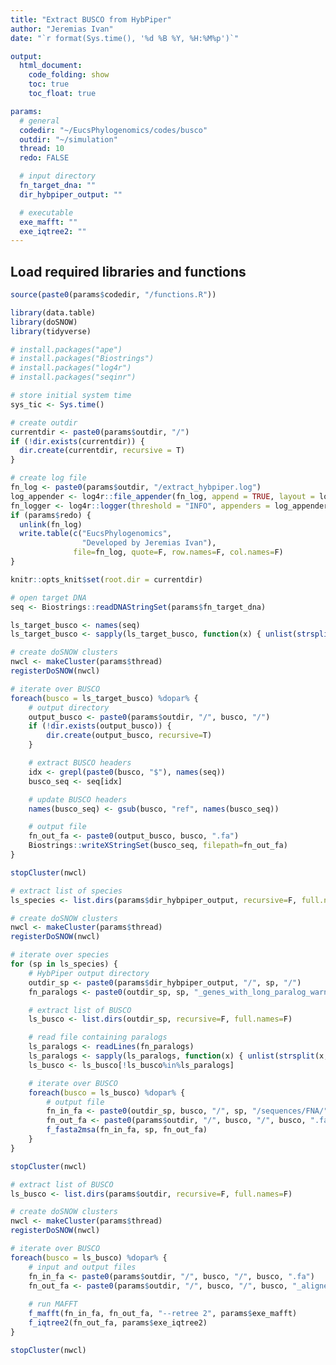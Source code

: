 ```yaml
---
title: "Extract BUSCO from HybPiper"
author: "Jeremias Ivan"
date: "`r format(Sys.time(), '%d %B %Y, %H:%M%p')`"

output:
  html_document:
    code_folding: show
    toc: true
    toc_float: true

params:
  # general
  codedir: "~/EucsPhylogenomics/codes/busco"
  outdir: "~/simulation"
  thread: 10
  redo: FALSE

  # input directory
  fn_target_dna: ""
  dir_hybpiper_output: ""

  # executable
  exe_mafft: ""
  exe_iqtree2: ""
---
```


## Load required libraries and functions
```r
source(paste0(params$codedir, "/functions.R"))

library(data.table)
library(doSNOW)
library(tidyverse)
```

```r
# install.packages("ape")
# install.packages("Biostrings")
# install.packages("log4r")
# install.packages("seqinr")

# store initial system time
sys_tic <- Sys.time()

# create outdir
currentdir <- paste0(params$outdir, "/")
if (!dir.exists(currentdir)) {
  dir.create(currentdir, recursive = T)
}

# create log file
fn_log <- paste0(params$outdir, "/extract_hybpiper.log")
log_appender <- log4r::file_appender(fn_log, append = TRUE, layout = log4r::default_log_layout())
fn_logger <- log4r::logger(threshold = "INFO", appenders = log_appender)
if (params$redo) {
  unlink(fn_log)
  write.table(c("EucsPhylogenomics",
                "Developed by Jeremias Ivan"),
              file=fn_log, quote=F, row.names=F, col.names=F)
}

knitr::opts_knit$set(root.dir = currentdir)
```

```r
# open target DNA
seq <- Biostrings::readDNAStringSet(params$fn_target_dna)

ls_target_busco <- names(seq)
ls_target_busco <- sapply(ls_target_busco, function(x) { unlist(strsplit(x, "-"))[2] })

# create doSNOW clusters
nwcl <- makeCluster(params$thread)
registerDoSNOW(nwcl)

# iterate over BUSCO
foreach(busco = ls_target_busco) %dopar% {
    # output directory
    output_busco <- paste0(params$outdir, "/", busco, "/")
    if (!dir.exists(output_busco)) {
        dir.create(output_busco, recursive=T)
    }

    # extract BUSCO headers
    idx <- grepl(paste0(busco, "$"), names(seq))
    busco_seq <- seq[idx]

    # update BUSCO headers
    names(busco_seq) <- gsub(busco, "ref", names(busco_seq))

    # output file
    fn_out_fa <- paste0(output_busco, busco, ".fa")
    Biostrings::writeXStringSet(busco_seq, filepath=fn_out_fa)
}

stopCluster(nwcl)
```

```r
# extract list of species
ls_species <- list.dirs(params$dir_hybpiper_output, recursive=F, full.names=F)

# create doSNOW clusters
nwcl <- makeCluster(params$thread)
registerDoSNOW(nwcl)

# iterate over species
for (sp in ls_species) {
    # HybPiper output directory
    outdir_sp <- paste0(params$dir_hybpiper_output, "/", sp, "/")
    fn_paralogs <- paste0(outdir_sp, sp, "_genes_with_long_paralog_warnings.txt")

    # extract list of BUSCO
    ls_busco <- list.dirs(outdir_sp, recursive=F, full.names=F)

    # read file containing paralogs
    ls_paralogs <- readLines(fn_paralogs)
    ls_paralogs <- sapply(ls_paralogs, function(x) { unlist(strsplit(x, "-"))[2] })
    ls_busco <- ls_busco[!ls_busco%in%ls_paralogs]

    # iterate over BUSCO
    foreach(busco = ls_busco) %dopar% {
        # output file
        fn_in_fa <- paste0(outdir_sp, busco, "/", sp, "/sequences/FNA/", busco, ".FNA")
        fn_out_fa <- paste0(params$outdir, "/", busco, "/", busco, ".fa")
        f_fasta2msa(fn_in_fa, sp, fn_out_fa)
    }
}

stopCluster(nwcl)
```

```r
# extract list of BUSCO
ls_busco <- list.dirs(params$outdir, recursive=F, full.names=F)

# create doSNOW clusters
nwcl <- makeCluster(params$thread)
registerDoSNOW(nwcl)

# iterate over BUSCO
foreach(busco = ls_busco) %dopar% {
    # input and output files
    fn_in_fa <- paste0(params$outdir, "/", busco, "/", busco, ".fa")
    fn_out_fa <- paste0(params$outdir, "/", busco, "/", busco, "_aligned.fa")
    
    # run MAFFT
    f_mafft(fn_in_fa, fn_out_fa, "--retree 2", params$exe_mafft)
    f_iqtree2(fn_out_fa, params$exe_iqtree2)
}

stopCluster(nwcl)
```